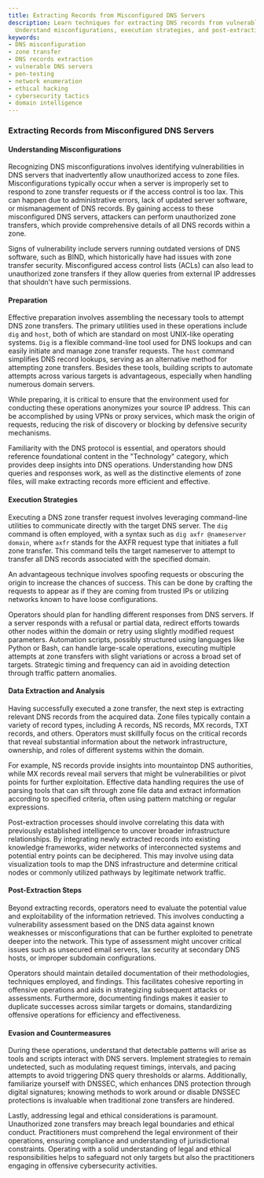 ```yaml
---
title: Extracting Records from Misconfigured DNS Servers
description: Learn techniques for extracting DNS records from vulnerable servers.
  Understand misconfigurations, execution strategies, and post-extraction analysis.
keywords:
- DNS misconfiguration
- zone transfer
- DNS records extraction
- vulnerable DNS servers
- pen-testing
- network enumeration
- ethical hacking
- cybersecurity tactics
- domain intelligence
---
```


### Extracting Records from Misconfigured DNS Servers

#### Understanding Misconfigurations

Recognizing DNS misconfigurations involves identifying vulnerabilities in DNS servers that inadvertently allow unauthorized access to zone files. Misconfigurations typically occur when a server is improperly set to respond to zone transfer requests or if the access control is too lax. This can happen due to administrative errors, lack of updated server software, or mismanagement of DNS records. By gaining access to these misconfigured DNS servers, attackers can perform unauthorized zone transfers, which provide comprehensive details of all DNS records within a zone.

Signs of vulnerability include servers running outdated versions of DNS software, such as BIND, which historically have had issues with zone transfer security. Misconfigured access control lists (ACLs) can also lead to unauthorized zone transfers if they allow queries from external IP addresses that shouldn't have such permissions.

#### Preparation

Effective preparation involves assembling the necessary tools to attempt DNS zone transfers. The primary utilities used in these operations include `dig` and `host`, both of which are standard on most UNIX-like operating systems. `Dig` is a flexible command-line tool used for DNS lookups and can easily initiate and manage zone transfer requests. The `host` command simplifies DNS record lookups, serving as an alternative method for attempting zone transfers. Besides these tools, building scripts to automate attempts across various targets is advantageous, especially when handling numerous domain servers.

While preparing, it is critical to ensure that the environment used for conducting these operations anonymizes your source IP address. This can be accomplished by using VPNs or proxy services, which mask the origin of requests, reducing the risk of discovery or blocking by defensive security mechanisms.

Familiarity with the DNS protocol is essential, and operators should reference foundational content in the "Technology" category, which provides deep insights into DNS operations. Understanding how DNS queries and responses work, as well as the distinctive elements of zone files, will make extracting records more efficient and effective.

#### Execution Strategies

Executing a DNS zone transfer request involves leveraging command-line utilities to communicate directly with the target DNS server. The `dig` command is often employed, with a syntax such as `dig axfr @nameserver domain`, where `axfr` stands for the AXFR request type that initiates a full zone transfer. This command tells the target nameserver to attempt to transfer all DNS records associated with the specified domain.

An advantageous technique involves spoofing requests or obscuring the origin to increase the chances of success. This can be done by crafting the requests to appear as if they are coming from trusted IPs or utilizing networks known to have loose configurations.

Operators should plan for handling different responses from DNS servers. If a server responds with a refusal or partial data, redirect efforts towards other nodes within the domain or retry using slightly modified request parameters. Automation scripts, possibly structured using languages like Python or Bash, can handle large-scale operations, executing multiple attempts at zone transfers with slight variations or across a broad set of targets. Strategic timing and frequency can aid in avoiding detection through traffic pattern anomalies.

#### Data Extraction and Analysis

Having successfully executed a zone transfer, the next step is extracting relevant DNS records from the acquired data. Zone files typically contain a variety of record types, including A records, NS records, MX records, TXT records, and others. Operators must skillfully focus on the critical records that reveal substantial information about the network infrastructure, ownership, and roles of different systems within the domain.

For example, NS records provide insights into mountaintop DNS authorities, while MX records reveal mail servers that might be vulnerabilities or pivot points for further exploitation. Effective data handling requires the use of parsing tools that can sift through zone file data and extract information according to specified criteria, often using pattern matching or regular expressions.

Post-extraction processes should involve correlating this data with previously established intelligence to uncover broader infrastructure relationships. By integrating newly extracted records into existing knowledge frameworks, wider networks of interconnected systems and potential entry points can be deciphered. This may involve using data visualization tools to map the DNS infrastructure and determine critical nodes or commonly utilized pathways by legitimate network traffic.

#### Post-Extraction Steps

Beyond extracting records, operators need to evaluate the potential value and exploitability of the information retrieved. This involves conducting a vulnerability assessment based on the DNS data against known weaknesses or misconfigurations that can be further exploited to penetrate deeper into the network. This type of assessment might uncover critical issues such as unsecured email servers, lax security at secondary DNS hosts, or improper subdomain configurations.

Operators should maintain detailed documentation of their methodologies, techniques employed, and findings. This facilitates cohesive reporting in offensive operations and aids in strategizing subsequent attacks or assessments. Furthermore, documenting findings makes it easier to duplicate successes across similar targets or domains, standardizing offensive operations for efficiency and effectiveness.

#### Evasion and Countermeasures

During these operations, understand that detectable patterns will arise as tools and scripts interact with DNS servers. Implement strategies to remain undetected, such as modulating request timings, intervals, and pacing attempts to avoid triggering DNS query thresholds or alarms. Additionally, familiarize yourself with DNSSEC, which enhances DNS protection through digital signatures; knowing methods to work around or disable DNSSEC protections is invaluable when traditional zone transfers are hindered.

Lastly, addressing legal and ethical considerations is paramount. Unauthorized zone transfers may breach legal boundaries and ethical conduct. Practitioners must comprehend the legal environment of their operations, ensuring compliance and understanding of jurisdictional constraints. Operating with a solid understanding of legal and ethical responsibilities helps to safeguard not only targets but also the practitioners engaging in offensive cybersecurity activities.